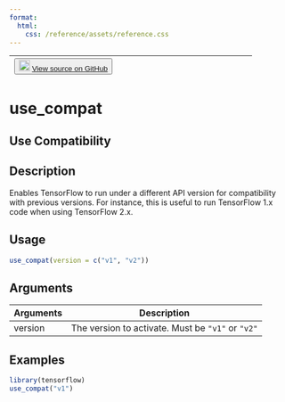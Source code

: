 ```yaml
---
format:
  html:
    css: /reference/assets/reference.css
---
```


| <button class="button"> ![](/reference/assets/GitHub-Mark-32px.png){width="20"} [View source on GitHub](https://github.com/rstudio/tensorflow//blob/main/R/compat.R#L17) </button> |
|:------------------------------:|:--------------------------------------:|

# use_compat

## Use Compatibility

## Description
Enables TensorFlow to run under a different API version for compatibility with previous versions. For instance, this is useful to run TensorFlow 1.x code when using TensorFlow 2.x. 


## Usage
```r
use_compat(version = c("v1", "v2")) 
```

## Arguments
|Arguments|Description|
|---|---|
| version | The version to activate. Must be `"v1"` or `"v2"` |





## Examples
```r
library(tensorflow) 
use_compat("v1") 
```


